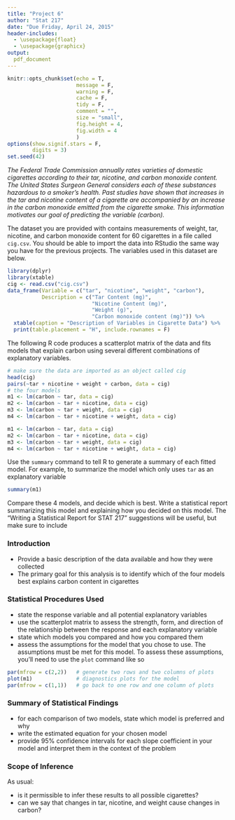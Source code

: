 ---
title: "Project 6"
author: "Stat 217"
date: "Due Friday, April 24, 2015"
header-includes:
  - \usepackage{float}
  - \usepackage{graphicx}
output: 
  pdf_document
---

```{r rsetup, echo=FALSE, message=FALSE, warning=FALSE, cache=FALSE}
knitr::opts_chunk$set(echo = T, 
                      message = F, 
                      warning = F, 
                      cache = F, 
                      tidy = F, 
                      comment = "", 
                      size = "small", 
                      fig.height = 4, 
                      fig.width = 4
                      )
options(show.signif.stars = F, 
        digits = 3)
set.seed(42)
```

*The Federal Trade Commission annually rates varieties of domestic cigarettes according to their tar, nicotine, and carbon monoxide content. The United States Surgeon General considers each of these substances hazardous to a smoker's health. Past studies have shown that increases in the tar and nicotine content of a cigarette are accompanied by an increase in the carbon monoxide emitted from the cigarette smoke. This information motivates our goal of predicting the variable (carbon).*

The dataset you are provided with contains measurements of weight, tar, nicotine, and carbon monoxide content for 60 cigarettes in a file called `cig.csv`.  You should be able to import the data into RStudio the same way you have for the previous projects.  The variables used in this dataset are below.  

```{r variables, results='hide', echo=FALSE}
library(dplyr)
library(xtable)
cig <- read.csv("cig.csv")
data_frame(Variable = c("tar", "nicotine", "weight", "carbon"), 
           Description = c("Tar Content (mg)", 
                           "Nicotine Content (mg)", 
                           "Weight (g)", 
                           "Carbon monoxide content (mg)")) %>% 
  xtable(caption = "Description of Variables in Cigarette Data") %>% 
  print(table.placement = "H", include.rownames = F)
```

\begin{table}[H]
\centering
\begin{tabular}{ll}
  \hline
  Variable & Description \\ 
  \hline
  tar & Tar Content (mg) \\ 
  nicotine & Nicotine Content (mg) \\ 
  weight & Weight (g) \\ 
  carbon & Carbon monoxide content (mg) \\ 
   \hline
\end{tabular}
\caption{Description of Variables in Cigarette Data} 
\end{table}

The following R code produces a scatterplot matrix of the data and fits models that explain carbon using several different combinations of explanatory variables.

```{r mods, eval = FALSE}
# make sure the data are imported as an object called cig
head(cig)
pairs(~tar + nicotine + weight + carbon, data = cig)
# the four models
m1 <- lm(carbon ~ tar, data = cig)
m2 <- lm(carbon ~ tar + nicotine, data = cig)
m3 <- lm(carbon ~ tar + weight, data = cig)
m4 <- lm(carbon ~ tar + nicotine + weight, data = cig)
```
```{r mods-run, echo=FALSE}
m1 <- lm(carbon ~ tar, data = cig)
m2 <- lm(carbon ~ tar + nicotine, data = cig)
m3 <- lm(carbon ~ tar + weight, data = cig)
m4 <- lm(carbon ~ tar + nicotine + weight, data = cig)
```


Use the `summary` command to tell R to generate a summary of each fitted model.  For example, to summarize the model which only uses `tar` as an explanatory variable

```{r mod1-summary}
summary(m1)
```

Compare these 4 models, and decide which is best.  Write a statistical report summarizing this model and explaining how you decided on this model.  The "Writing a Statistical Report for STAT 217" suggestions will be useful, but make sure to include

### Introduction

* Provide a basic description of the data available and how they were collected
* The primary goal for this analysis is to identify which of the four models best explains carbon content in cigarettes

### Statistical Procedures Used

* state the response variable and all potential explanatory variables
* use the scatterplot matrix to assess the strength, form, and direction of the relationship between the response and each explanatory variable
* state which models you compared and how you compared them
* assess the assumptions for the model that you chose to use.  The assumptions must be met for this model.  To assess these assumptions, you'll need to use the `plot` command like so

```{r diagnostics, fig.show='hold', fig.width=10, fig.height=8, out.width="3.5in"}
par(mfrow = c(2,2))   # generate two rows and two columns of plots
plot(m1)              # diagnostics plots for the model
par(mfrow = c(1,1))   # go back to one row and one column of plots
```


### Summary of Statistical Findings

* for each comparison of two models, state which model is preferred and why
* write the estimated equation for your chosen model
* provide 95% confidence intervals for each slope coefficient in your model and interpret them in the context of the problem

### Scope of Inference

As usual:

* is it permissible to infer these results to all possible cigarettes?
* can we say that changes in tar, nicotine, and weight cause changes in carbon?

